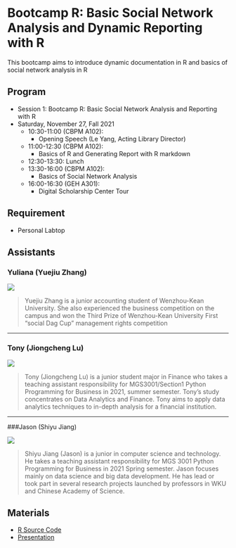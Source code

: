 # Bootcamp R: Basic Social Network Analysis and Dynamic Reporting with R

This bootcamp aims to introduce dynamic documentation in R and basics of social network analysis in R

## Program
- Session 1: Bootcamp R: Basic Social Network Analysis and Reporting with R
- Saturday, November 27, Fall 2021
    - 10:30-11:00 (CBPM A102): 
        - Opening Speech  (Le Yang, Acting Library Director)
    - 11:00-12:30 (CBPM A102): 
        - Basics of R and Generating Report with R markdown
    - 12:30-13:30: Lunch
    - 13:30-16:00 (CBPM A102): 
        - Basics of Social Network Analysis
    - 16:00-16:30 (GEH A301): 
        - Digital Scholarship Center Tour

## Requirement
- Personal Labtop

## Assistants
### Yuliana (Yuejiu Zhang)
![](image/ta_yul.png)

>Yuejiu Zhang is a junior accounting student of Wenzhou-Kean University. She also experienced the business competition on the campus and won the Third Prize of Wenzhou-Kean University First “social Dag Cup” management rights competition

---

### Tony (Jiongcheng Lu)
![](image/ta_to.png)

>Tony (Jiongcheng Lu) is a junior student major in Finance who takes a teaching assistant responsibility for MGS3001/Section1 Python Programming for Business in 2021, summer semester. Tony’s study concentrates on Data Analytics and Finance. Tony aims to apply data analytics techniques to in-depth analysis for a financial institution.

---

###Jason (Shiyu Jiang)

![](image/ta_ja.png)

> Shiyu Jiang (Jason) is a junior in computer science and technology. He takes a teaching assistant responsibility for MGS 3001 Python Programming for Business in 2021 Spring semester. Jason focuses mainly on data science and big data development. He has lead or took part in several research projects launched by professors in WKU and Chinese Academy of Science.

## Materials
- [R Source Code](https://github.com/chadchae/ws_ba_bootcamp_2021/blob/master/products/snabootcamp.R)
- [Presentation](https://github.com/chadchae/ws_ba_bootcamp_2021/blob/master/products/snabootcamp.pdf)

